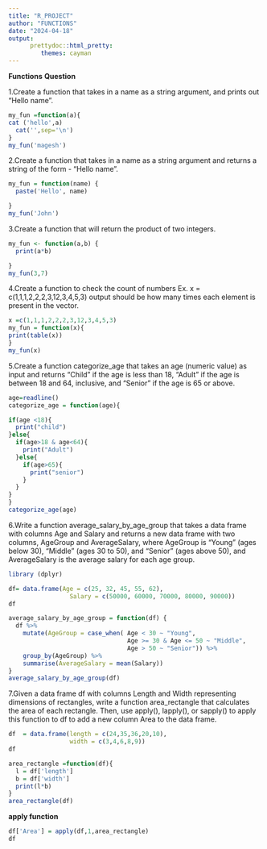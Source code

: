 ---
title: "R_PROJECT"
author: "FUNCTIONS"
date: "2024-04-18"
output: 
      prettydoc::html_pretty:
         themes: cayman
---
**Functions** **Question**

1.Create a function that takes in a name as a string argument, and prints out “Hello name”.
```{r}
my_fun =function(a){
cat ('hello',a)
  cat('',sep='\n')
}
my_fun('magesh')
```

2.Create a function that takes in a name as a string argument and returns a string of the form - “Hello name”.
```{r}
my_fun = function(name) {
  paste('Hello', name)

}
my_fun('John')
```

3.Create a function that will return the product of two integers.
```{r}
my_fun <- function(a,b) {
  print(a*b)

}
my_fun(3,7)
```

4.Create a function to check the count of numbers
Ex. x = c(1,1,1,2,2,2,3,12,3,4,5,3) output should be how many times each element is present in the vector.

```{r}
x =c(1,1,1,2,2,2,3,12,3,4,5,3)
my_fun = function(x){
print(table(x))
}
my_fun(x)
```

5.Create a function categorize_age that takes an age (numeric value) as input and returns “Child” if the age is less than 18, “Adult” if the age is between 18 and 64, inclusive, and “Senior” if the age is 65 or above.
```{r}
age=readline()
categorize_age = function(age){

if(age <18){
  print("child")
}else{
  if(age>18 & age<64){
    print("Adult")
  }else{
    if(age>65){
      print("senior")
    }
  }
}
}
categorize_age(age)
```


6.Write a function average_salary_by_age_group that takes a data frame with columns Age and Salary and returns a new data frame with two columns, AgeGroup and AverageSalary, where AgeGroup is “Young” (ages below 30), “Middle” (ages 30 to 50), and “Senior” (ages above 50), and AverageSalary is the average salary for each age group.
```{r}
library (dplyr)
```

```{r}
df= data.frame(Age = c(25, 32, 45, 55, 62),
                 Salary = c(50000, 60000, 70000, 80000, 90000))
df
```

```{r}
average_salary_by_age_group = function(df) {
  df %>%
    mutate(AgeGroup = case_when( Age < 30 ~ "Young",
                                 Age >= 30 & Age <= 50 ~ "Middle",
                                 Age > 50 ~ "Senior")) %>%
    group_by(AgeGroup) %>%
    summarise(AverageSalary = mean(Salary))
}
average_salary_by_age_group(df)
```

7.Given a data frame df with columns Length and Width representing dimensions of rectangles, write a function area_rectangle that calculates the area of each rectangle. Then, use apply(), lapply(), or sapply() to apply this function to df to add a new column Area to the data frame.
```{r}

df  = data.frame(length = c(24,35,36,20,10),
                 width = c(3,4,6,8,9))
df
```

```{r}
area_rectangle =function(df){
  l = df['length']
  b = df['width']
  print(l*b)
}
area_rectangle(df)

```

**apply function**
```{r}
df['Area'] = apply(df,1,area_rectangle)
df
```



